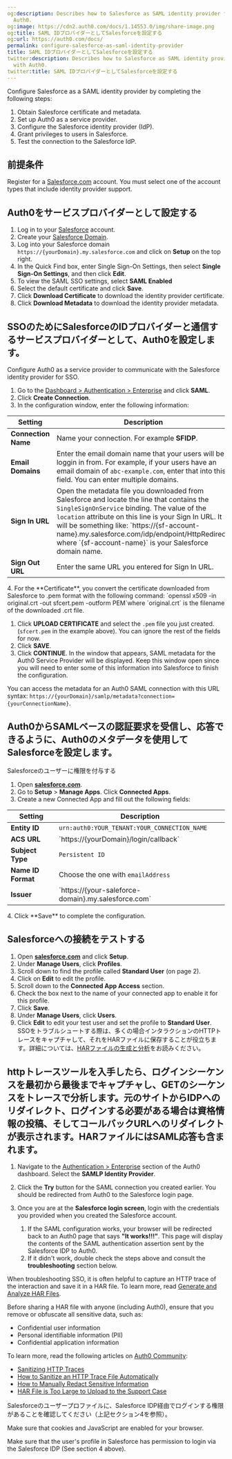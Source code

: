 ```yaml
---
og:description: Describes how to Salesforce as SAML identity provider for use with
  Auth0.
og:image: https://cdn2.auth0.com/docs/1.14553.0/img/share-image.png
og:title: SAML IDプロバイダーとしてSalesforceを設定する
og:url: https://auth0.com/docs/
permalink: configure-salesforce-as-saml-identity-provider
title: SAML IDプロバイダーとしてSalesforceを設定する
twitter:description: Describes how to Salesforce as SAML identity provider for use
  with Auth0.
twitter:title: SAML IDプロバイダーとしてSalesforceを設定する
---
```


Configure Salesforce as a <Tooltip tip="Security Assertion Markup Language (SAML): Standardized protocol allowing two parties to exchange authentication information without a password." cta="View Glossary" href="/docs/glossary?term=SAML">SAML</Tooltip> <Tooltip tip="Security Assertion Markup Language (SAML): Standardized protocol allowing two parties to exchange authentication information without a password." cta="View Glossary" href="/docs/glossary?term=identity+provider">identity provider</Tooltip> by completing the following steps:

1. Obtain Salesforce certificate and metadata.
2. Set up Auth0 as a service provider.
3. Configure the Salesforce identity provider (IdP).
4. Grant privileges to users in Salesforce.
5. Test the connection to the Salesforce IdP.

## 前提条件

Register for a [Salesforce.com](http://salesforce.com) account. You must select one of the account types that include identity provider support.

## Auth0をサービスプロバイダーとして設定する

1. Log in to your [Salesforce](http://salesforce.com) account.
2. Create your [Salesforce Domain](https://help.salesforce.com/apex/HTViewHelpDoc?id=domain_name_setup.htm&language=en_US).
3. Log into your Salesforce domain `https://{yourDomain}.my.salesforce.com` and click on **Setup** on the top right.
4. In the Quick Find box, enter Single Sign-On Settings, then select **Single Sign-On Settings**, and then click **Edit**.
5. To view the SAML SSO settings, select **SAML Enabled**
6. Select the default certificate and click **Save**.
7. Click **Download Certificate** to download the identity provider certificate.
8. Click **Download Metadata** to download the identity provider metadata.

## SSOのためにSalesforceのIDプロバイダーと通信するサービスプロバイダーとして、Auth0を設定します。

Configure Auth0 as a service provider to communicate with the Salesforce identity provider for <Tooltip tip="Single Sign-On (SSO): Service that, after a user logs into one applicaton, automatically logs that user in to other applications." cta="View Glossary" href="/docs/glossary?term=SSO">SSO</Tooltip>.

1. Go to the [Dashboard > Authentication > Enterprise](https://manage.auth0.com/#/connections/enterprise) and click **SAML**.
2. Click **Create Connection**.
3. In the configuration window, enter the following information:

<table class="table"><thead>
<tr>
<th>Setting</th>
<th>Description</th>
</tr>
</thead>
<tbody>
<tr>
<td><strong>Connection Name</strong></td>
<td>Name your connection. For example <strong>SFIDP</strong>.</td>
</tr>
<tr>
<td><strong>Email Domains</strong></td>
<td>Enter the email domain name that your users will be loggin in from. For example, if your users have an email domain of <code>abc-example.com</code>, enter that into this field. You can enter multiple domains.</td>
</tr>
<tr>
<td><strong>Sign In URL</strong></td>
<td>Open the metadata file you downloaded from Salesforce and locate the line that contains the <code>SingleSignOnService</code> binding. The value of the <code>location</code> attribute on this line is your Sign In URL. It will be something like: `https://{sf-account-name}.my.salesforce.com/idp/endpoint/HttpRedirect` where `{sf-account-name}` is your Salesforce domain name.</td>
</tr>
<tr>
<td><strong>Sign Out URL</strong></td>
<td>Enter the same URL you entered for Sign In URL.</td>
</tr>
</tbody>
</table>
4. For the **Certificate**, you convert the certificate downloaded from Salesforce to .pem format with the following command:
   `openssl x509 -in original.crt -out sfcert.pem -outform PEM`where `original.crt` is the filename of the downloaded .crt file.

   1. Click **UPLOAD CERTIFICATE** and select the `.pem` file you just created. (`sfcert.pem` in the example above). You can ignore the rest of the fields for now.
   2. Click **SAVE**.
   3. Click **CONTINUE**. In the window that appears, SAML metadata for the Auth0 Service Provider will be displayed. Keep this window open since you will need to enter some of this information into Salesforce to finish the configuration.

You can access the metadata for an Auth0 SAML connection with this URL syntax: `https://{yourDomain}/samlp/metadata?connection={yourConnectionName}`.

## Auth0からSAMLベースの認証要求を受信し、応答できるように、Auth0のメタデータを使用してSalesforceを設定します。

Salesforceのユーザーに権限を付与する

1. Open [**salesforce.com**](http://salesforce.com).
2. Go to **Setup** > **Manage Apps**. Click **Connected Apps**.
3. Create a new Connected App and fill out the following fields:

<table class="table"><thead>
<tr>
<th>Setting</th>
<th>Description</th>
</tr>
</thead>
<tbody>
<tr>
<td><strong>Entity ID</strong></td>
<td><code>urn:auth0:YOUR_TENANT:YOUR_CONNECTION_NAME</code></td>
</tr>
<tr>
<td><strong>ACS URL</strong></td>
<td>`https://{yourDomain}/login/callback`</td>
</tr>
<tr>
<td><strong>Subject Type</strong></td>
<td><code>Persistent ID</code></td>
</tr>
<tr>
<td><strong>Name ID Format</strong></td>
<td>Choose the one with <code>emailAddress</code></td>
</tr>
<tr>
<td><strong>Issuer</strong></td>
<td>`https://{your-saleforce-domain}.my.salesforce.com`</td>
</tr>
</tbody>
</table>
4. Click **Save** to complete the configuration.

## Salesforceへの接続をテストする

1. Open [**salesforce.com**](http://salesforce.com) and click **Setup**.
2. Under **Manage Users**, click **Profiles**.
3. Scroll down to find the profile called **Standard User** (on page 2).
4. Click on **Edit** to edit the profile.
5. Scroll down to the **Connected App Access** section.
6. Check the box next to the name of your connected app to enable it for this profile.
7. Click **Save**.
8. Under **Manage Users**, click **Users**.
9. Click **Edit** to edit your test user and set the profile to **Standard User**.
   SSOをトラブルシュートする際は、多くの場合インタラクションのHTTPトレースをキャプチャして、それをHARファイルに保存することが役立ちます。詳細については、[HARファイルの生成と分析](/troubleshoot/guides/generate-har-files)をお読みください。

## httpトレースツールを入手したら、ログインシーケンスを最初から最後までキャプチャし、GETのシーケンスをトレースで分析します。元のサイトからIDPへのリダイレクト、ログインする必要がある場合は資格情報の投稿、そしてコールバックURLへのリダイレクトが表示されます。HARファイルにはSAML応答も含まれます。

1. Navigate to the [Authentication > Enterprise](https://manage.auth0.com/#/connections/enterprise) section of the Auth0 dashboard. Select the **SAMLP Identity Provider**.
2. Click the **Try** button for the SAML connection you created earlier. You should be redirected from Auth0 to the Salesforce login page.
3. Once you are at the **Salesforce login screen**, login with the credentials you provided when you created the Salesforce account.

   1. If the SAML configuration works, your browser will be redirected back to an Auth0 page that says **"It works!!!"**. This page will display the contents of the SAML authentication assertion sent by the Salesforce IDP to Auth0.
   2. If it didn't work, double check the steps above and consult the **troubleshooting** section below.

When troubleshooting SSO, it is often helpful to capture an HTTP trace of the interaction and save it in a HAR file. To learn more, read [Generate and Analyze HAR Files](/docs/troubleshoot/troubleshooting-tools/generate-and-analyze-har-files).

<Warning>

Before sharing a HAR file with anyone (including Auth0), ensure that you remove or obfuscate all sensitive data, such as:

* Confidential user information
* Personal identifiable information (PII)
* Confidential application information

To learn more, read the following articles on [Auth0 Community](https://community.auth0.com):

* [Sanitizing HTTP Traces](https://community.auth0.com/t/sanitizing-http-traces/119488)
* [How to Sanitize an HTTP Trace File Automatically](https://community.auth0.com/t/how-to-sanitize-a-http-trace-file-automatically/120583)
* [How to Manually Redact Sensitive Information](https://community.auth0.com/t/how-to-manually-redact-sensitive-information/122554)
* [HAR File is Too Large to Upload to the Support Case](https://community.auth0.com/t/har-file-is-too-large-to-upload-to-the-support-case/122488)

</Warning>

Salesforceのユーザープロファイルに、Salesforce IDP経由でログインする権限があることを確認してください（上記セクション4を参照）。

Make sure that cookies and JavaScript are enabled for your browser.

Make sure that the user's profile in Salesforce has permission to login via the Salesforce IDP (See section 4 above).
